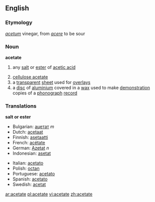 {{wikipedia}}
==English==

===Etymology===
{{L.}} ''[[acetum]]'' vinegar, from ''[[acere]]'' to be sour

===Noun===
{{wikipedia}}
'''acetate'''

#{{chemistry}} any [[salt]] or [[ester]] of [[acetic acid]]
# [[cellulose acetate]]
# a [[transparent]] [[sheet]] used for [[overlay]]s
# a [[disc]] of [[aluminium]] covered in a [[wax]] used to make [[demonstration]] copies of a [[phonograph]] [[record]]

===Translations===
'''salt or ester'''
{{top}}
* Bulgarian: [[ацетат]] ''m''
* Dutch: [[acetaat]]
* Finnish: [[asetaatti]]
* French: [[acétate]] 
* German: [[Azetat]] ''n''
* Indonesian: [[asetat]] 
{{mid}}
* Italian: [[acetato]] {{m}}
* Polish: [[octan]]
* Portuguese: [[acetato]] 
* Spanish: [[acetato]]
* Swedish: [[acetat]]
{{bottom}}

[[ar:acetate]]
[[pl:acetate]]
[[vi:acetate]]
[[zh:acetate]]